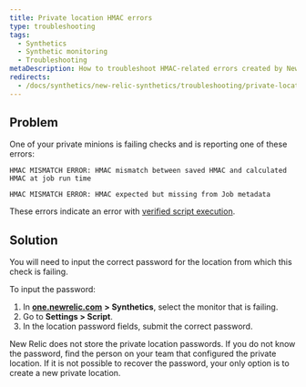 ```yaml
---
title: Private location HMAC errors
type: troubleshooting
tags:
  - Synthetics
  - Synthetic monitoring
  - Troubleshooting
metaDescription: How to troubleshoot HMAC-related errors created by New Relic synthetic private minions.
redirects:
  - /docs/synthetics/new-relic-synthetics/troubleshooting/private-location-hmac-errors
---
```


## Problem

One of your private minions is failing checks and is reporting one of these errors:

```
HMAC MISMATCH ERROR: HMAC mismatch between saved HMAC and calculated HMAC at job run time
```

```
HMAC MISMATCH ERROR: HMAC expected but missing from Job metadata
```

These errors indicate an error with [verified script execution](/docs/synthetics/new-relic-synthetics/private-locations/verified-script-execution-private-locations).

## Solution

You will need to input the correct password for the location from which this check is failing.

To input the password:

1. In [**one.newrelic.com**](http://one.newrelic.com/) **> Synthetics**, select the monitor that is failing.
2. Go to **Settings > Script**.
3. In the location password fields, submit the correct password.

<Callout variant="tip">
  New Relic does not store the private location passwords. If you do not know the password, find the person on your team that configured the private location. If it is not possible to recover the password, your only option is to create a new private location.
</Callout>
